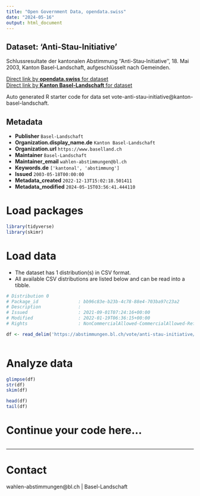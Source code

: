 ```yaml
---
title: "Open Government Data, opendata.swiss"
date: "2024-05-16"
output: html_document
---
```


## Dataset: 'Anti-Stau-Initiative'

Schlussresultate der kantonalen Abstimmung ''Anti-Stau-Initiative'', 18. Mai 2003, Kanton Basel-Landschaft, aufgeschlüsselt nach Gemeinden.

[Direct link by **opendata.swiss** for dataset](https://opendata.swiss/de/dataset/anti-stau-initiative)<br>
[Direct link by **Kanton Basel-Landschaft** for dataset](https://abstimmungen.bl.ch/vote/anti-stau-initiative/data)

Auto generated R starter code for data set vote-anti-stau-initiative@kanton-basel-landschaft.

## Metadata

- **Publisher** `Basel-Landschaft`
- **Organization.display_name.de** `Kanton Basel-Landschaft`
- **Organization.url** `https://www.baselland.ch`
- **Maintainer** `Basel-Landschaft`
- **Maintainer_email** `wahlen-abstimmungen@bl.ch`
- **Keywords.de** `['kantonal', 'abstimmung']`
- **Issued** `2003-05-18T00:00:00`
- **Metadata_created** `2022-12-13T15:02:18.501411`
- **Metadata_modified** `2024-05-15T03:56:41.444110`


# Load packages

```r

library(tidyverse)
library(skimr)

```

# Load data

-   The dataset has 1 distribution(s) in CSV format.
-   All available CSV distributions are listed below and can be read into a tibble.

```r

# Distribution 0
# Package_id               : bb96c83e-b23b-4c78-88e4-703ba97c23a2
# Description              : 
# Issued                   : 2021-09-01T07:24:16+00:00
# Modified                 : 2022-01-19T06:36:15+00:00
# Rights                   : NonCommercialAllowed-CommercialAllowed-ReferenceRequired

df <- read_delim('https://abstimmungen.bl.ch/vote/anti-stau-initiative/data-csv')



```

# Analyze data

```r

glimpse(df)
str(df)
skim(df)

head(df)
tail(df)

```

# Continue your code here...

```r

```

------------------------------------------------------------------------

# Contact

wahlen-abstimmungen@bl.ch | Basel-Landschaft
